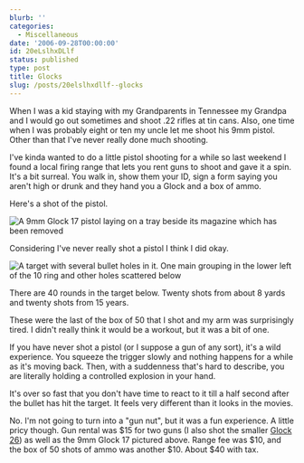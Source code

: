 ```yaml
---
blurb: ''
categories:
  - Miscellaneous
date: '2006-09-28T00:00:00'
id: 20eLslhxDLlf
status: published
type: post
title: Glocks
slug: /posts/20elslhxdllf--glocks
---
```


When I was a kid staying with my Grandparents in Tennessee my Grandpa and I would go out sometimes and shoot .22 rifles at tin cans. Also, one time when I was probably eight or ten my uncle let me shoot his 9mm pistol. Other than that I've never really done much shooting. 

I've kinda wanted to do a little pistol shooting for a while so last weekend I found a local firing range
that lets you rent guns to shoot and gave it a spin. It's a bit surreal. You walk in, show them your ID, sign a form saying you aren't high or drunk and they hand you a Glock and a box of ammo. 

Here's a shot of the pistol.

<Img src="glock_20060923_114208_01" alt="A 9mm Glock 17 pistol laying on a tray beside its magazine which has been removed" />

Considering I've never really shot a pistol I think I did okay.

<Img src="target_with_bullet_holes_20060923_124436_01" alt="A target with several bullet holes in it. One main grouping in the lower left of the 10 ring and other holes scattered below" />

There are 40 rounds in the target below. Twenty shots from about 8 yards and twenty shots from 15 years. 

These were the last of the box of 50 that I shot and my arm was surprisingly tired. I didn't really think it would be a workout, but it was a bit of one. 

If you have never shot a pistol (or I suppose a gun of any sort), it's a wild experience. You squeeze the trigger slowly and nothing happens for a while as it's moving back. Then, with a suddenness that's hard to describe, you are literally holding a controlled explosion in your hand. 

It's over so fast that you don't have time to react to it till a half second after the bullet has hit the target. It feels very different than it looks in the movies. 

No. I'm not going to turn into a "gun nut", but it was a fun experience. A little pricy though. Gun rental was $15 for two guns (I also shot the smaller [Glock 26](https://us.glock.com/en/pistols/g26)) as well as the 9mm Glock 17 pictured above. Range fee was $10, and the box of 50 shots of ammo was another $10. About
$40 with tax.

